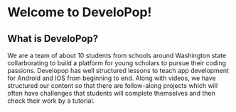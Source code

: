 # Welcome to DeveloPop!

## What is DeveloPop?

We are a team of about 10 students from schools around Washington state collarborating to build a platform for young scholars to pursue their coding passions. Developop has well structured lessons to teach app development for Android and IOS from beginning to end. Along with videos, we have structured our content so that there are follow-along projects which will often have challenges that students will complete themselves and then check their work by a tutorial.

